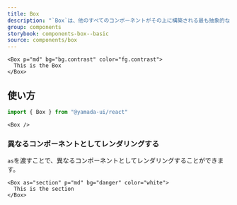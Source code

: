 ```yaml
---
title: Box
description: "`Box`は、他のすべてのコンポーネントがその上に構築される最も抽象的なコンポーネントです。デフォルトでは、`div`要素をレンダリングします。"
group: components
storybook: components-box--basic
source: components/box
---
```


```tsx preview
<Box p="md" bg="bg.contrast" color="fg.contrast">
  This is the Box
</Box>
```

## 使い方

```ts
import { Box } from "@yamada-ui/react"
```

```tsx
<Box />
```

### 異なるコンポーネントとしてレンダリングする

`as`を渡すことで、異なるコンポーネントとしてレンダリングすることができます。

```tsx preview
<Box as="section" p="md" bg="danger" color="white">
  This is the section
</Box>
```
